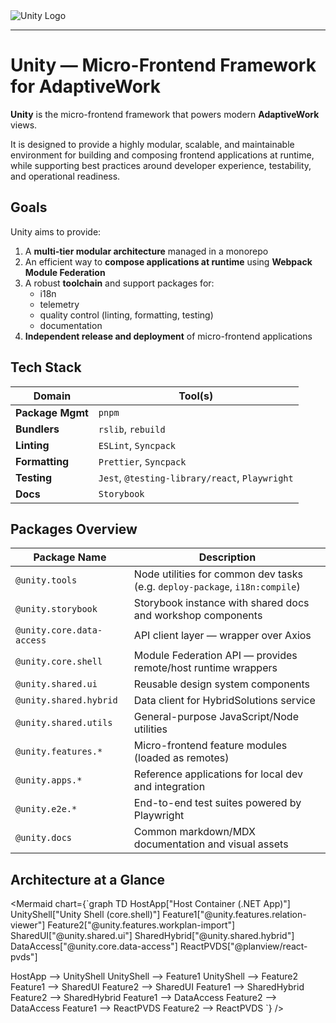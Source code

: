 
<Meta title="Docs/Unity" />

<div style={{ background: '#000a22', textAlign: 'center' }}>
	<img src="img/Unity-color.png" alt="Unity Logo" style={{ height: '400px' }} />
</div>

---

# Unity — Micro-Frontend Framework for AdaptiveWork

**Unity** is the micro-frontend framework that powers modern **AdaptiveWork** views.

It is designed to provide a highly modular, scalable, and maintainable environment for building and composing frontend applications at runtime, while supporting best practices around developer experience, testability, and operational readiness.

## Goals

Unity aims to provide:

1. A **multi-tier modular architecture** managed in a monorepo  
2. An efficient way to **compose applications at runtime** using **Webpack Module Federation**
3. A robust **toolchain** and support packages for:
   - i18n
   - telemetry
   - quality control (linting, formatting, testing)
   - documentation
4. **Independent release and deployment** of micro-frontend applications

## Tech Stack

| Domain         | Tool(s)                                        |
|----------------|------------------------------------------------|
| **Package Mgmt** | `pnpm`                                      |
| **Bundlers**     | `rslib`, `rebuild`                          |
| **Linting**      | `ESLint`, `Syncpack`                        |
| **Formatting**   | `Prettier`, `Syncpack`                      |
| **Testing**      | `Jest`, `@testing-library/react`, `Playwright` |
| **Docs**         | `Storybook`                                 |

## Packages Overview

| Package Name                  | Description                                                |
|------------------------------|------------------------------------------------------------|
| `@unity.tools`               | Node utilities for common dev tasks (e.g. `deploy-package`, `i18n:compile`) |
| `@unity.storybook`           | Storybook instance with shared docs and workshop components |
| `@unity.core.data-access`    | API client layer — wrapper over Axios                     |
| `@unity.core.shell`          | Module Federation API — provides remote/host runtime wrappers |
| `@unity.shared.ui`           | Reusable design system components                         |
| `@unity.shared.hybrid`       | Data client for HybridSolutions service                   |
| `@unity.shared.utils`        | General-purpose JavaScript/Node utilities                 |
| `@unity.features.*`          | Micro-frontend feature modules (loaded as remotes)        |
| `@unity.apps.*`              | Reference applications for local dev and integration      |
| `@unity.e2e.*`               | End-to-end test suites powered by Playwright              |
| `@unity.docs`                | Common markdown/MDX documentation and visual assets       |

## Architecture at a Glance

<Mermaid chart={`graph TD
  HostApp["Host Container (.NET App)"]
  UnityShell["Unity Shell (core.shell)"]
  Feature1["@unity.features.relation-viewer"]
  Feature2["@unity.features.workplan-import"]
  SharedUI["@unity.shared.ui"]
  SharedHybrid["@unity.shared.hybrid"]
  DataAccess["@unity.core.data-access"]
  ReactPVDS["@planview/react-pvds"]

  HostApp --> UnityShell
  UnityShell --> Feature1
  UnityShell --> Feature2
  Feature1 --> SharedUI
  Feature2 --> SharedUI
  Feature1 --> SharedHybrid
  Feature2 --> SharedHybrid
  Feature1 --> DataAccess
  Feature2 --> DataAccess
  Feature1 --> ReactPVDS
  Feature2 --> ReactPVDS
`} />
